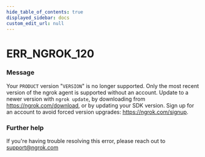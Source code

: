 ```yaml
---
hide_table_of_contents: true
displayed_sidebar: docs
custom_edit_url: null
---
```



# ERR_NGROK_120

### Message

Your `PRODUCT` version "`VERSION`" is no longer supported. Only the most recent version of the ngrok agent is supported without an account.
Update to a newer version with `ngrok update`, by downloading from https://ngrok.com/download, or by updating your SDK version.
Sign up for an account to avoid forced version upgrades: https://ngrok.com/signup.

### Further help

If you're having trouble resolving this error, please reach out to [support@ngrok.com](mailto:support@ngrok.com?subject=Help%20with%20ERR_NGROK_120)

<ErrorDetails error="err_ngrok_120" />
